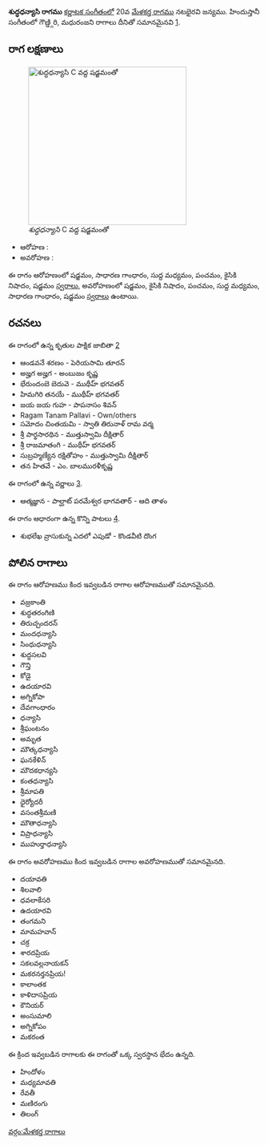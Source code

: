 {{Infobox ragam
	| name          	= శుద్ధధన్యాసి
	| synonym	    	= 
	| mela          	= 
	| chakra        	= 
	| janaka        	= 
	| type          	= ఔదవ
	| arohanam      	= {{svaraC|S|G2|M1|P|N2|S'}} 
	| avarohanam    	= {{svaraC|S'|N2|P|M1|G2|S}}
	| jeeva         	=
	| chhaya        	=
	| nyasa         	=
	| vishesha      	= 
	| equivalent  		= గౌణ్డ్గిరి, మధురంజని
}}
{{కర్ణాటక సంగీత రాగాలు}}
'''శుద్ధధన్యాసి రాగము''' [[కర్ణాటక సంగీతం]]లో 20వ [[మేళకర్త రాగము]] నటభైరవి జన్యము.  హిందుస్తానీ సంగీతంలో గౌణ్డ్గిరి, మధురంజని రాగాలు దీనితో సమానమైనవి [https://karnatik.com/hcragatable.shtml].


==రాగ లక్షణాలు==
[[Image:shuddhadhanyasi_kb2wiki.png|thumb|right|316px|''శుద్ధధన్యాసి'' C వద్ద షడ్జమంతో]]

* ఆరోహణ : {{svaraC|S|G2|M1|P|N2|S'}} 
* అవరోహణ : {{svaraC|S'|N2|P|M1|G2|S}}

ఈ రాగం ఆరోహణంలో షడ్జమం, సాధారణ  గాంధారం, సుద్ద మధ్యమం, పంచమం, కైసికి నిషాదం, షడ్జమం [[స్వరాలు]], అవరోహణంలో షడ్జమం, కైసికి నిషాదం, పంచమం, సుద్ద మధ్యమం, సాధారణ  గాంధారం, షడ్జమం [[స్వరాలు]] ఉంటాయి.

==రచనలు==
ఈ రాగంలో ఉన్న కృతుల పాక్షిక జాబితా [https://github.com/ssrihari/ragavardhini/blob/master/ragas/kritis.psv]
* ఆండవనే శరణం - పెరియసామి తూరన్
* అజ్హగ అజ్హగ - అంబుజం కృష్ణ
* భేరుందంబె బెదువె - ముథీహ్ భగవతర్
* హిమగిరి తనయే - ముథీహ్ భగవతర్
* జయ జయ గుహ - పాపనాసం  శివన్
* Ragam Tanam Pallavi - Own/others
* సమోదం చింతయమి - స్వాతి తిరునాళ్ రామ వర్మ
* శ్రీ పార్థసారథిన - ముత్తుస్వామి దీక్షితార్
* శ్రీ రాజమాతంగి - ముథీహ్ భగవతర్
* సుబ్రహ్మణ్యేన  రక్షితోహం - ముత్తుస్వామి దీక్షితార్
* తన హితవే - ఎం. బాలమురళీకృష్ణ

ఈ రాగంలో ఉన్న వర్ణాలు [http://www.carnatica.in/kriti/varnamlist.htm].
* ఆత్మజ్ఞాన - పాల్ఘాట్ పరమేశ్వర భాగవతార్ - ఆది తాళం

ఈ రాగం ఆధారంగా ఉన్న కొన్ని పాటలు [http://rksanka.tripod.com/music/rslist.html].
* శుభలేఖ వ్రాసుకున్న ఎదలో ఎపుడో - కొండవీటి దొంగ




==పోలిన రాగాలు==
ఈ రాగం ఆరోహణము కింద ఇవ్వబడిన రాగాల ఆరోహణముతో సమానమైనది.
* వజ్రకాంతి
* శుద్ధతరంగిణి
* తిరుచ్చందరన్
* మందధన్యాసి
* సింధుధన్యాసి
*  శుద్ధసలవి
* గౌన్తి
* కోడై
* ఉదయారవి
* అగ్నికోపా
* దేవగాంధారం
* ధన్యాసి
* శ్రీఘంటనం
* అమృత
* మౌత్కధన్యాసి
* ఘనకేళిన్
* మౌదకధాన్యసి
* కంతధన్యాసి
* శ్రీమాపతి
*  ధైర్యోదరీ
* వసంతశ్రీమణి
* మౌతాధన్యాసి
* విప్రాధన్యాసి
* ముహుర్తాధన్యాసి

ఈ రాగం అవరోహణము కింద ఇవ్వబడిన రాగాల అవరోహణముతో సమానమైనది.
* దయావతి
* శిలవాలి
* ధవలాకేసరి
* ఉదయారవి
* తంగమని
* మామహవాన్
* చక్ర
*  శారదప్రియ
* సకలవల్లనాయకన్
* మకరనర్తనప్రియ!
*  కాలాంతక
* కాళిదాసప్రియ
* కౌనియర్
* అంసుమాలి
* అగ్నికోపం
* మకరంత

ఈ క్రింద ఇవ్వబడిన రాగాలకు ఈ రాగంతో ఒక్క స్వరస్థాన భేదం ఉన్నది.
* హిందోళం
* మధ్యమావతి
* రేవతీ
* మణిరంగు
* తిలంగ్



[[వర్గం:మేళకర్త రాగాలు]]